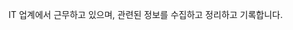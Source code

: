 
IT 업계에서 근무하고 있으며, 관련된 정보를 수집하고 정리하고 기록합니다.

##

[//]: # (<Callout>)

[//]: # (    why.,..?)

[//]: # (</Callout>)

[//]: # ()
[//]: # (<Bleed full>)

[//]: # (     ![Landscape]&#40;https://source.unsplash.com/eaxwP9J_V6s/1600x398&#41;)

[//]: # (</Bleed>)
